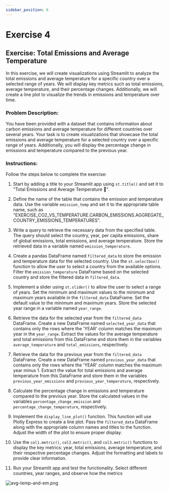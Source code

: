 ```yaml
---
sidebar_position: 6
---
```


# Exercise 4


## Exercise: Total Emissions and Average Temperature

In this exercise, we will create visualizations using Streamlit to analyze the total emissions and average temperature for a specific country over a selected range of years. We will display key metrics such as total emissions, average temperature, and their percentage changes. Additionally, we will create a line plot to visualize the trends in emissions and temperature over time.

### Problem Description:
You have been provided with a dataset that contains information about carbon emissions and average temperature for different countries over several years. Your task is to create visualizations that showcase the total emissions and average temperature for a selected country over a specific range of years. Additionally, you will display the percentage change in emissions and temperature compared to the previous year.

### Instructions:
Follow the steps below to complete the exercise:

1. Start by adding a title to your Streamlit app using `st.title()` and set it to "Total Emissions and Average Temperature 🚀".

2. Define the name of the table that contains the emission and temperature data. Use the variable `emission_temp` and set it to the appropriate table name, such as "EXERCISE_CO2_VS_TEMPERATURE.CARBON_EMISSIONS.AGGREGATE_COUNTRY_EMISSIONS_TEMPERATURES".

3. Write a query to retrieve the necessary data from the specified table. The query should select the country, year, per capita emissions, share of global emissions, total emissions, and average temperature. Store the retrieved data in a variable named `emission_temperature`.

4. Create a pandas DataFrame named `filtered_data` to store the emission and temperature data for the selected country. Use the `st.selectbox()` function to allow the user to select a country from the available options. Filter the `emission_temperature` DataFrame based on the selected country and store the filtered data in `filtered_data`.

5. Implement a slider using `st.slider()` to allow the user to select a range of years. Set the minimum and maximum values to the minimum and maximum years available in the `filtered_data` DataFrame. Set the default value to the minimum and maximum years. Store the selected year range in a variable named `year_range`.

6. Retrieve the data for the selected year from the `filtered_data` DataFrame. Create a new DataFrame named `selected_year_data` that contains only the rows where the 'YEAR' column matches the maximum year in the `year_range`. Extract the values for the average temperature and total emissions from this DataFrame and store them in the variables `average_temperature` and `total_emissions`, respectively.

7. Retrieve the data for the previous year from the `filtered_data` DataFrame. Create a new DataFrame named `previous_year_data` that contains only the rows where the 'YEAR' column matches the maximum year minus 1. Extract the value for total emissions and average temperature from this DataFrame and store them in the variables `previous_year_emissions` and `previous_year_temperature`, respectively.

8. Calculate the percentage change in emissions and temperature compared to the previous year. Store the calculated values in the variables `percentage_change_emission` and `percentage_change_temperature`, respectively.

9. Implement the `display_line_plot()` function. This function will use Plotly Express to create a line plot. Pass the `filtered_data` DataFrame along with the appropriate column names and titles to the function. Adjust the width of the plot to ensure proper display.

10. Use the `col1.metric()`, `col2.metric()`, and `col3.metric()` functions to display the key metrics: year, total emissions, average temperature, and their respective percentage changes. Adjust the formatting and labels to provide clear information.

11. Run your Streamlit app and test the functionality. Select different countries, year ranges, and observe how the metrics


![avg-temp-and-em.png](./assets/avg-temp-and-em.png)